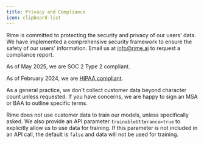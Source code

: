 ```yaml
---
title: Privacy and Compliance
icon: clipboard-list
---
```


Rime is committed to protecting the security and privacy of our users' data. We have implemented a comprehensive security framework to ensure the safety of our users' information. Email us at [info@rime.ai](mailto:info@rime.ai) to request a compliance report.

As of May 2025, we are SOC 2 Type 2 compliant. 

As of February 2024, we are [HIPAA compliant](https://rime.ai/blog/hipaa-compliance). 

As a general practice, we don't collect customer data beyond character count unless requested. If you have concerns, we are happy to sign an MSA or BAA to outline specific terms.

Rime does not use customer data to train our models, unless specifically asked. We also provide an API parameter `trainableUtterance=true` to explicitly allow us to use data for training. If this parameter is not included in an API call, the default is `false` and data will not be used for training.

